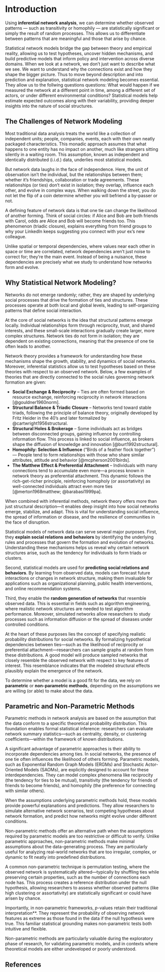 # Introduction

Using **inferential network analysis**, we can determine whether observed patterns — such as transitivity or homophily — are statistically significant or simply the result of random processes. This allows us to differentiate between patterns that are meaningful and those that arise by chance.

Statistical network models bridge the gap between theory and empirical reality, allowing us to test hypotheses, uncover hidden mechanisms, and build predictive models that inform policy and intervention across diverse domains.
When we look at a network, we don’t just want to describe what we see. We want to understand why the connections exist and how they shape the bigger picture. 
Thus to move beyond description and into prediction and explanation, statistical network modeling becomes essential. 
They allow us to the follwing questions questions: What would happen if we measured the network at a different point in time, among a different set of actors, or under different environmental conditions? Statistical models help estimate expected outcomes along with their variability, providing deeper insights into the nature of social structures.

## The Challenges of Network Modeling
Most traditional data analysis treats the world like a collection of independent units; people, companies, events, each with their own neatly packaged characteristics. This monadic approach assumes that what happens to one entity has no impact on another, much like strangers sitting silently in a waiting room. This assumption, known as independent and identically distributed (i.i.d.) data, underlies most statistical models.

But network data laughs in the face of independence. Here, the unit of observation isn’t the individual, but the relationships between them; whether it’s friendships, collaboration or trade agreements. These relationships (or ties) don’t exist in isolation; they overlap, influence each other, and evolve in complex ways. When walking down the street, you do not let the flip of a coin determine whether you will befriend a by-passer or not.

A defining feature of network data is that one tie can change the likelihood of another forming. Think of social circles: if Alice and Bob are both friends with Carol, odds are Alice and Bob will become friends too. This phenomenon (triadic closure), explains everything from friend groups to why your LinkedIn keeps suggesting you connect with your ex’s new colleague.

Unlike spatial or temporal dependencies, where values near each other in space or time are correlated, network dependencies aren’t just noise to correct for; they’re the main event. Instead of being a nuisance, these dependencies are precisely what we study to understand how networks form and evolve.

## Why Statistical Network Modeling?
Networks do not emerge randomly; rather, they are shaped by underlying social processes that drive the formation of ties and structures. These processes operate at both local and global levels, leading to self-organizing patterns that define social interaction.  

At the core of social networks is the idea that structural patterns emerge locally. Individual relationships form through reciprocity, trust, and shared interests, and these small-scale interactions gradually create larger, more complex structures. Network ties do not form in isolation; they are dependent on existing connections, meaning that the presence of one tie often leads to another.   

Network theory provides a framework for understanding how these mechanisms shape the growth, stability, and dynamics of social networks.  Moreover, inferential statistics allow us to test hypotheses based on these theories with respect to an observed network.
Below, a few examples of theories that are directly connected to the social rules governing network formation are given: 

- **Social Exchange & Reciprocity** – Ties are often formed based on resource exchange, reinforcing reciprocity in network interactions [@gouldner1960norm].   
- **Structural Balance & Triadic Closure** – Networks tend toward stable triads, following the principle of balance theory, originally developed by Fritz Heider in the 40's and later formalized by @cartwright1956structural.  
- **Structural Holes & Brokerage** – Some individuals act as bridges between disconnected groups, gaining influence by controlling information flow. This process is linked to social influence, as brokers shape the diffusion of knowledge and innovation [@burt1992structural].
- **Homophily: Selection & Influence** ("Birds of a feather flock together") — People tend to form relationships with those who share similar attributes, attitude and behavior [@mcpherson2001birds].
- **The Matthew Effect & Preferential Attachment** – Individuals with many connections tend to accumulate even more—a process known in network theory as preferential attachment. This dynamic follows the rich-get-richer principle, reinforcing homopholy (or assortativity) as well-connected individuals attract even more ties [@merton1968matthew; @barabasi1999pa].  


When combined with inferential methods, network theory offers more than just structural description—it enables deep insight into how social networks emerge, stabilize, and adapt. This is vital for understanding social influence, the spread of information or disease, and the resilience of communities in the face of disruption.

Statistical models of network data can serve several major purposes.
First, they **explain social relations and behaviors** by identifying the underlying rules and processes that govern the formation and evolution of networks. Understanding these mechanisms helps us reveal why certain network structures arise, such as the tendency for individuals to form triads or clusters.

Second, statistical models are used for **predicting social relations and behaviors**. By learning from observed data, models can forecast future interactions or changes in network structure, making them invaluable for applications such as organizational planning, public health interventions, and online recommendation systems.

Third, they enable the **random generation of networks** that resemble observed data. This is essential in fields such as algorithm engineering, where realistic network structures are needed to test algorithm performance. Moreover, simulated networks allow researchers to study processes such as information diffusion or the spread of diseases under controlled conditions.

At the heart of these purposes lies the concept of specifying realistic probability distributions for social networks. By formalizing hypothetical dependencies between ties—such as the likelihood of reciprocity or preferential attachment—researchers can sample graphs at random from these distributions. A good model will produce sampled networks that closely resemble the observed network with respect to key features of interest. This resemblance indicates that the modeled structural effects plausibly explain the emergence of the network.

To determine whether a model is a good fit for the data, we rely on **parametric** or **non-parametric methods**, depending on the assumptions we are willing (or able) to make about the data.

## Parametric and Non-Parametric Methods

Parametric methods in network analysis are based on the assumption that the data conform to a specific theoretical probability distribution. This foundation enables formal statistical inference: researchers can evaluate network summary statistics—such as centrality, density, or clustering coefficients—within the framework of known distributions.

A significant advantage of parametric approaches is their ability to incorporate dependencies among ties. In social networks, the presence of one tie often influences the likelihood of others forming. Parametric models, such as Exponential Random Graph Models (ERGMs) and Stochastic Actor-Oriented Models (SAOMs), are explicitly designed to account for these interdependencies. They can model complex phenomena like reciprocity (the tendency for ties to be mutual), transitivity (the tendency for friends of friends to become friends), and homophily (the preference for connecting with similar others).

When the assumptions underlying parametric methods hold, these models provide powerful explanations and predictions. They allow researchers to simulate alternative network scenarios, test competing hypotheses about network formation, and predict how networks might evolve under different conditions.

Non-parametric methods offer an alternative path when the assumptions required by parametric models are too restrictive or difficult to verify. Unlike parametric approaches, non-parametric methods make minimal assumptions about the data-generating process. They are particularly useful for analyzing real-world networks that are too irregular, complex, or dynamic to fit neatly into predefined distributions.

A common non-parametric technique is permutation testing, where the observed network is systematically altered—typically by shuffling ties while preserving certain properties, such as the number of connections each node has. This process creates a reference distribution under the null hypothesis, allowing researchers to assess whether observed patterns (like high clustering or assortativity) are statistically significant or could have arisen by chance.

Importantly, in non-parametric frameworks, *p*-values retain their traditional interpretation**. They represent the probability of observing network features as extreme as those found in the data if the null hypothesis were true. This familiar statistical grounding makes non-parametric tests both intuitive and flexible.

Non-parametric methods are particularly valuable during the exploratory phase of research, for validating parametric models, and in contexts where theoretical models are either undeveloped or poorly understood. 


## References {.unnumbered}


::: {#refs}
:::
